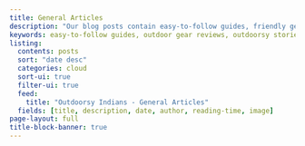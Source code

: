 ```yaml
---
title: General Articles
description: "Our blog posts contain easy-to-follow guides, friendly gear reviews, and inspiring tales from everyday adventurers on hiking, camping, kayaking, and more."
keywords: easy-to-follow guides, outdoor gear reviews, outdoorsy stories
listing:
  contents: posts
  sort: "date desc"
  categories: cloud
  sort-ui: true
  filter-ui: true
  feed:
    title: "Outdoorsy Indians - General Articles"
  fields: [title, description, date, author, reading-time, image]
page-layout: full
title-block-banner: true
---
```

